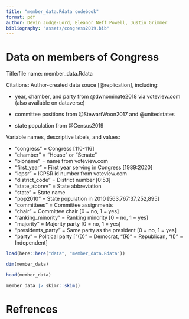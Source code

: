 ```yaml
---
title: "member_data.Rdata codebook"
format: pdf
author: Devin Judge-Lord, Eleanor Neff Powell, Justin Grimmer
bibliography: "assets/congress2019.bib"
---
```


# Data on members of Congress

Title/file name: member_data.Rdata 

Citations: Author-created data souce  [@replication], including: 

   - year, chamber, and party from @dwnominate2018 via voteview.com (also available on dataverse)

   - committee positions from @StewartWoon2017 and @unitedstates

   - state population from @Census2019

Variable names, descriptive labels, and values: 

- "congress"     = Congress   [110-116]
- "chamber"      = "House" or "Senate"
- "bioname"      = name from voteview.com
- "first_year"    = First year serving in Congress  [1989:2020]
- "icpsr"        = ICPSR id number from voteview.com
- "district_code" = District number  [0:53]
- "state_abbrev" = State abbreviation
- "state"        = State name
- "pop2010"    = State population in 2010 [563,767:37,252,895]
- "committees"  = Committee assignments
- "chair"      = Committee chair [0 = no, 1 = yes]
- "ranking_minority" = Ranking minority [0 = no, 1 = yes]
- "majority"        = Majority party  [0 = no, 1 = yes]
- "presidents_party" = Same party as the president [0 = no, 1 = yes]
- "party"           = Political party ["(D)" = Democrat, "(R)" = Republican, "(I)" = Independent]

```r
load(here::here("data", "member_data.Rdata"))

dim(member_data)

head(member_data)
```

```r
member_data |> skimr::skim()
```

# Refrences
